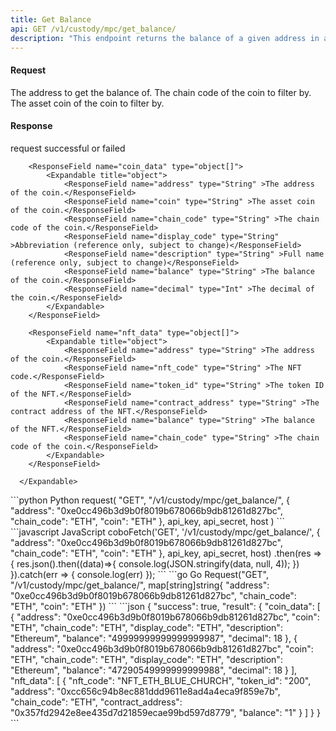 ```yaml
---
title: Get Balance
api: GET /v1/custody/mpc/get_balance/ 
description: "This endpoint returns the balance of a given address in a MPC wallet. The response contains information about the coins and NFTs held by the address, including their balance, decimal, and description."
---
```

#### Request 

<ParamField query="address" type="String" required>The address to get the balance of.</ParamField>
<ParamField query="chain_code" type="String" >The chain code of the coin to filter by.</ParamField>
<ParamField query="coin" type="String" >The asset coin of the coin to filter by.</ParamField>

#### Response
<ResponseField name="success" type="bool">request successful or failed</ResponseField>
   <ResponseField name="result" type="object">
      <Expandable title="object">

        <ResponseField name="coin_data" type="object[]">
            <Expandable title="object">
                <ResponseField name="address" type="String" >The address of the coin.</ResponseField>
                <ResponseField name="coin" type="String" >The asset coin of the coin.</ResponseField>
                <ResponseField name="chain_code" type="String" >The chain code of the coin.</ResponseField>
                <ResponseField name="display_code" type="String" >Abbreviation (reference only, subject to change)</ResponseField>
                <ResponseField name="description" type="String" >Full name (reference only, subject to change)</ResponseField>
                <ResponseField name="balance" type="String" >The balance of the coin.</ResponseField>
                <ResponseField name="decimal" type="Int" >The decimal of the coin.</ResponseField>
            </Expandable>
        </ResponseField>

        <ResponseField name="nft_data" type="object[]">
            <Expandable title="object">
                <ResponseField name="address" type="String" >The address of the coin.</ResponseField>
                <ResponseField name="nft_code" type="String" >The NFT code.</ResponseField>
                <ResponseField name="token_id" type="String" >The token ID of the NFT.</ResponseField>
                <ResponseField name="contract_address" type="String" >The contract address of the NFT.</ResponseField>
                <ResponseField name="balance" type="String" >The balance of the NFT.</ResponseField>
                <ResponseField name="chain_code" type="String" >The chain code of the coin.</ResponseField>
            </Expandable>
        </ResponseField>

      </Expandable>
</ResponseField>

<RequestExample>
```python Python
request(
    "GET",
    "/v1/custody/mpc/get_balance/",
    {
        "address": "0xe0cc496b3d9b0f8019b678066b9db81261d827bc",
        "chain_code": "ETH",
        "coin": "ETH"
    },
    api_key, api_secret, host
)
```
```javascript JavaScript
coboFetch('GET', '/v1/custody/mpc/get_balance/', {
    "address": "0xe0cc496b3d9b0f8019b678066b9db81261d827bc",
    "chain_code": "ETH",
    "coin": "ETH"
}, api_key, api_secret, host)
    .then(res => {
        res.json().then((data)=>{
            console.log(JSON.stringify(data, null, 4));
        })
    }).catch(err => {
        console.log(err)
    });
```
```go Go
Request("GET", "/v1/custody/mpc/get_balance/", map[string]string{
    "address": "0xe0cc496b3d9b0f8019b678066b9db81261d827bc",
    "chain_code": "ETH",
    "coin": "ETH"
})
```
</RequestExample>

<ResponseExample>
```json
{
 "success": true,
 "result": {
      "coin_data": [
        {
          "address": "0xe0cc496b3d9b0f8019b678066b9db81261d827bc",
          "coin": "ETH",
          "chain_code": "ETH",
          "display_code": "ETH",
          "description": "Ethereum",
          "balance": "49999999999999999987",
          "decimal": 18
        },
        {
          "address": "0xe0cc496b3d9b0f8019b678066b9db81261d827bc",
          "coin": "ETH",
          "chain_code": "ETH",
          "display_code": "ETH",
          "description": "Ethereum",
          "balance": "47290549999999999988",
          "decimal": 18
        }
      ],
      "nft_data": [
        {
          "nft_code": "NFT_ETH_BLUE_CHURCH",
          "token_id": "200",
          "address": "0xcc656c94b8ec881ddd9611e8ad4a4eca9f859e7b",
          "chain_code": "ETH",
          "contract_address": "0x357fd2942e8ee435d7d21859ecae99bd597d8779",
          "balance": "1"
        }
      ]
  }
}
```
</ResponseExample>
